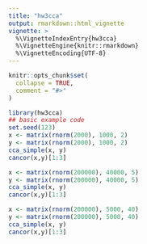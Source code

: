```yaml
---
title: "hw3cca"
output: rmarkdown::html_vignette
vignette: >
  %\VignetteIndexEntry{hw3cca}
  %\VignetteEngine{knitr::rmarkdown}
  %\VignetteEncoding{UTF-8}
---
```


```r
knitr::opts_chunk$set(
  collapse = TRUE,
  comment = "#>"
)
```

```r
library(hw3cca)
## basic example code
set.seed(123)
x <- matrix(rnorm(2000), 1000, 2)
y <- matrix(rnorm(2000), 1000, 2)
cca_simple(x, y)
cancor(x,y)[1:3]

x <- matrix(rnorm(200000), 40000, 5)
y <- matrix(rnorm(200000), 40000, 5)
cca_simple(x, y)
cancor(x,y)[1:3]

x <- matrix(rnorm(200000), 5000, 40)
y <- matrix(rnorm(200000), 5000, 40)
cca_simple(x, y)
cancor(x,y)[1:3]
```
